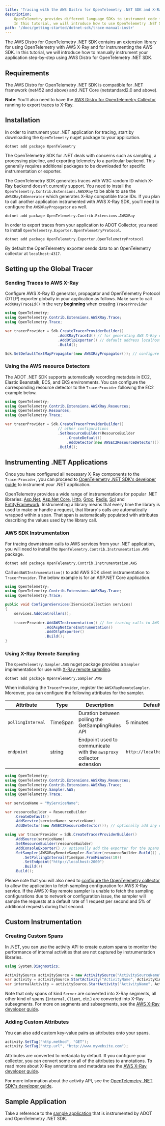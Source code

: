 ```yaml
---
title: 'Tracing with the AWS Distro for OpenTelemetry .NET SDK and X-Ray'
description:
    OpenTelemetry provides different language SDKs to instrument code for collecting telemetry data in the application.
    In this tutorial, we will introduce how to use OpenTelemetry .NET SDK for traces instrumentation in the application.
path: '/docs/getting-started/dotnet-sdk/trace-manual-instr'
---
```



The AWS Distro for OpenTelemetry .NET SDK contains an extension library for using OpenTelemetry with AWS X-Ray and for instrumenting the AWS SDK. In this tutorial, we will introduce how to manually instrument your application step-by-step using AWS Distro for OpenTelemetry .NET SDK.

<SectionSeparator />

## Requirements

The AWS Distro for OpenTelemetry .NET SDK is compatible for .NET framework (net452 and above) and .NET Core (netstandard2.0 and above).

**Note**: You’ll also need to have the [AWS Distro for OpenTelemetry Collector](https://aws-otel.github.io/docs/getting-started/collector) running to export traces to X-Ray.

<SectionSeparator />

## Installation

In order to instrument your .NET application for tracing, start by downloading the `OpenTelemetry` nuget package to your application.

```shell
dotnet add package OpenTelemetry
```

The OpenTelemetry SDK for .NET deals with concerns such as sampling, a processing pipeline, and exporting telemetry to a particular backend.
This generally requires additional packages to be downloaded for specific instrumentation or exporter.

The OpenTelemetry SDK generates traces with W3C random ID which X-Ray backend doesn’t currently support.
You need to install the `OpenTelemetry.Contrib.Extensions.AWSXRay` to be able to use the `AWSXRayIdGenerator` which generates X-Ray compatible trace IDs.
If you plan to call another application instrumented with AWS X-Ray SDK, you’ll need to configure the `AWSXRayPropagator` as well.

```shell
dotnet add package OpenTelemetry.Contrib.Extensions.AWSXRay
```

In order to export traces from your application to ADOT Collector, you need to install `OpenTelemetry.Exporter.OpenTelemetryProtocol`.

```shell
dotnet add package OpenTelemetry.Exporter.OpenTelemetryProtocol
```

By default the OpenTelemetry exporter sends data to an OpenTelemetry collector at `localhost:4317`.

<SectionSeparator />

## Setting up the Global Tracer

### Sending Traces to AWS X-Ray

Configure AWS X-Ray ID generator, propagator and OpenTelemetry Protocol (OTLP) exporter globally in your application as follows. Make sure to call `AddXRayTraceId()` in the very **beginning** when creating `TracerProvider`

```csharp
using OpenTelemetry;
using OpenTelemetry.Contrib.Extensions.AWSXRay.Trace;
using OpenTelemetry.Trace;

var tracerProvider = Sdk.CreateTracerProviderBuilder()
                        .AddXRayTraceId() // for generating AWS X-Ray compliant trace IDs
                        .AddOtlpExporter() // default address localhost:4317
                        .Build();

Sdk.SetDefaultTextMapPropagator(new AWSXRayPropagator()); // configure AWS X-Ray propagator 
```

### Using the AWS resource Detectors

The ADOT .NET SDK supports automatically recording metadata in EC2, Elastic Beanstalk, ECS, and EKS environments. You can configure the corresponding resource detector to the `TracerProvider` following the EC2 example below.

```csharp
using OpenTelemetry;
using OpenTelemetry.Contrib.Extensions.AWSXRay.Resources;
using OpenTelemetry.Resources;
using OpenTelemetry.Trace;

var tracerProvider = Sdk.CreateTracerProviderBuilder()
                        // other configurations
                        .SetResourceBuilder(ResourceBuilder
                            .CreateDefault()
                            .AddDetector(new AWSEC2ResourceDetector()))
                        .Build();
```

<SectionSeparator />

## Instrumenting .NET Applications

Once you have configured all necessary X-Ray components to the `TracerProvider`, you can proceed to [OpenTelemetry .NET SDK's developer guide](https://github.com/open-telemetry/opentelemetry-dotnet#getting-started) to instrument your .NET application. 

OpenTelemetry provides a wide range of instrumentations for popular .NET libraries: [Asp.Net](https://github.com/open-telemetry/opentelemetry-dotnet/tree/main/src/OpenTelemetry.Instrumentation.AspNet#readme), [Asp.Net Core](https://github.com/open-telemetry/opentelemetry-dotnet/tree/main/src/OpenTelemetry.Instrumentation.AspNetCore#readme), [Http](https://github.com/open-telemetry/opentelemetry-dotnet/tree/main/src/OpenTelemetry.Instrumentation.Http#readme), [Grpc](https://github.com/open-telemetry/opentelemetry-dotnet/tree/main/src/OpenTelemetry.Instrumentation.GrpcNetClient#readme), [Redis](https://github.com/open-telemetry/opentelemetry-dotnet/blob/main/src/OpenTelemetry.Instrumentation.StackExchangeRedis/README.md), [Sql](https://github.com/open-telemetry/opentelemetry-dotnet/tree/main/src/OpenTelemetry.Instrumentation.SqlClient#readme) and [EntityFramework](https://github.com/open-telemetry/opentelemetry-dotnet-contrib/tree/main/src/OpenTelemetry.Contrib.Instrumentation.EntityFrameworkCore#readme). Instrumenting a library means that every time the library is used to make or handle a request, that library's calls are automatically wrapped within a  span. That span is automatically populated with attributes describing the values used by the library call.

### AWS SDK Instrumentation

For tracing downstream calls to AWS services from your .NET application, you will need to install the `OpenTelemetry.Contrib.Instrumentation.AWS` package.

```shell
dotnet add package OpenTelemetry.Contrib.Instrumentation.AWS
```

Call `AddAWSInstrumentation()` to add AWS SDK client instrumentation to `TracerProvider`. The below example is for an ASP.NET Core application.

```csharp
using OpenTelemetry;
using OpenTelemetry.Contrib.Extensions.AWSXRay.Trace;
using OpenTelemetry.Trace;

public void ConfigureServices(IServiceCollection services)
{
    services.AddControllers();
  
    tracerProvider.AddAWSInstrumentation() // for tracing calls to AWS services via AWS SDK for .NET
                  .AddAspNetCoreInstrumentation()
                  .AddOtlpExporter()
                  .Build();
}
```

### Using X-Ray Remote Sampling

The `OpenTelemetry.Sampler.AWS` nuget package provides a `Sampler` implementation for use with [X-Ray remote sampling](https://docs.aws.amazon.com/xray/latest/devguide/xray-console-sampling.html).

```shell
dotnet add package OpenTelemetry.Sampler.AWS
```

When initializing the `TracerProvider`, register the `AWSXRayRemoteSampler`. Moreover, you can configure the following attributes for the sampler.

| **Attribute**     | **Type** | **Description**                                                      | **Default**             |
|-------------------|----------|----------------------------------------------------------------------|-------------------------|
| `pollingInterval` | TimeSpan | Duration between polling the GetSamplingRules API                    | 5 minutes               |
| `endpoint`        | string   | Endpoint used to communicate with the `awsproxy` collector extension | `http://localhost:2000` |


```csharp linenumbers=true
using OpenTelemetry;
using OpenTelemetry.Contrib.Extensions.AWSXRay.Resources;
using OpenTelemetry.Contrib.Extensions.AWSXRay.Trace;
using OpenTelemetry.Sampler.AWS;
using OpenTelemetry.Trace;

var serviceName = "MyServiceName";

var resourceBuilder = ResourceBuilder
    .CreateDefault()
    .AddService(serviceName: serviceName)
    .AddDetector(new AWSEC2ResourceDetector()); // optionally add any detector for your platform

using var tracerProvider = Sdk.CreateTracerProviderBuilder()
    .AddSource(serviceName)
    .SetResourceBuilder(resourceBuilder)
    .AddConsoleExporter() // optionally add the exporter for the spans
    .SetSampler(AWSXRayRemoteSampler.Builder(resourceBuilder.Build()) // you must provide a resource
        .SetPollingInterval(TimeSpan.FromMinutes(10))
        .SetEndpoint("http://localhost:2000")
        .Build())
    .Build();
```

Please note that you will also need to [configure the OpenTelemetry collector](/docs/getting-started/remote-sampling) to allow the application to fetch sampling configuration for AWS X-Ray service.
If the AWS X-Ray remote sampler is unable to fetch the sampling configurations due to network or configuration issue, the sampler will sample the requests at a default rate of 1 request per second and 5% of additional requests during that second.

<SectionSeparator />

## Custom Instrumentation

### Creating Custom Spans

In .NET, you can use the activity API to create custom spans to monitor the performance of internal activities that are not captured by instrumentation libraries. 

```csharp
using System.Diagnostics;

ActivitySource activitySource = new ActivitySource("ActivitySourceName", "ActivitySourceVersion");
var activity = activitySource.StartActivity("ActivityName", ActivityKind.Server); // this will be translated to a X-Ray Segment
var internalActivity = activitySource.StartActivity("ActivityName", ActivityKind.Internal); // this will be translated to an X-Ray Subsegment
```

Note that only spans of kind `Server` are converted into X-Ray segments, all other kind of spans (`Internal`, `Client`, etc.) are converted into X-Ray subsegments. For more on segments and subsegments, see the [AWS X-Ray developer guide](https://docs.aws.amazon.com/xray/latest/devguide/xray-concepts.html#xray-concepts-segments).

### Adding Custom Attributes

You can also add custom key-value pairs as attributes onto your spans. 

```csharp
activity.SetTag("http.method", "GET");
activity.SetTag("http.url", "http://www.mywebsite.com");
```

Attributes are converted to metadata by default. If you configure your collector, you can convert some or all of the attributes to annotations. To read more about X-Ray annotations and metadata see the [AWS X-Ray developer guide](https://docs.aws.amazon.com/xray/latest/devguide/xray-concepts.html#xray-concepts-annotations).

For more information about the activity API, see the [OpenTelemetry .NET SDK's developer guide](https://github.com/open-telemetry/opentelemetry-dotnet/tree/main/src/OpenTelemetry.Api#instrumenting-a-libraryapplication-with-net-activity-api).

<SectionSeparator />

## Sample Application

Take a reference to the [sample application](https://github.com/aws-observability/aws-otel-dotnet/tree/main/integration-test-app) that is instrumented by ADOT and OpenTelemetry .NET SDK.
